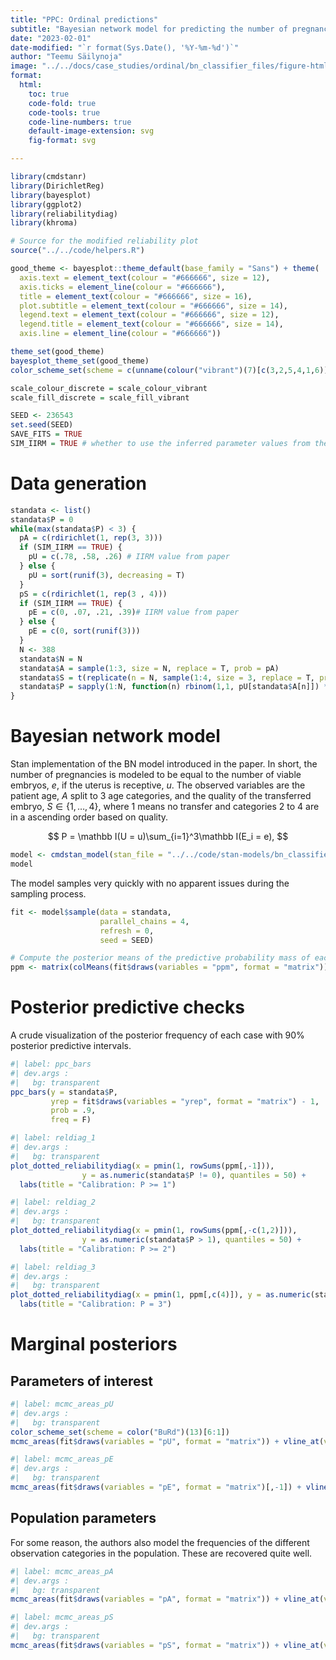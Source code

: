 ```yaml
---
title: "PPC: Ordinal predictions"
subtitle: "Bayesian network model for predicting the number of pregnancies in an IVF treatment."
date: "2023-02-01"
date-modified: "`r format(Sys.Date(), '%Y-%m-%d')`"
author: "Teemu Säilynoja"
image: "../../docs/case_studies/ordinal/bn_classifier_files/figure-html/ppc_bars-1.svg"
format:
  html:
    toc: true
    code-fold: true
    code-tools: true
    code-line-numbers: true
    default-image-extension: svg
    fig-format: svg

---
```



```r
library(cmdstanr)
library(DirichletReg)
library(bayesplot)
library(ggplot2)
library(reliabilitydiag)
library(khroma)

# Source for the modified reliability plot
source("../../code/helpers.R")

good_theme <- bayesplot::theme_default(base_family = "Sans") + theme(
  axis.text = element_text(colour = "#666666", size = 12),
  axis.ticks = element_line(colour = "#666666"),
  title = element_text(colour = "#666666", size = 16),
  plot.subtitle = element_text(colour = "#666666", size = 14),
  legend.text = element_text(colour = "#666666", size = 12),
  legend.title = element_text(colour = "#666666", size = 14),
  axis.line = element_line(colour = "#666666"))

theme_set(good_theme)
bayesplot_theme_set(good_theme)
color_scheme_set(scheme = c(unname(colour("vibrant")(7)[c(3,2,5,4,1,6)])))

scale_colour_discrete = scale_colour_vibrant
scale_fill_discrete = scale_fill_vibrant

SEED <- 236543
set.seed(SEED)
SAVE_FITS = TRUE
SIM_IIRM = TRUE # whether to use the inferred parameter values from the paper.

```

# Data generation

```r
standata <- list()
standata$P = 0
while(max(standata$P) < 3) {
  pA = c(rdirichlet(1, rep(3, 3)))
  if (SIM_IIRM == TRUE) {
    pU = c(.78, .58, .26) # IIRM value from paper
  } else {
    pU = sort(runif(3), decreasing = T)
  }
  pS = c(rdirichlet(1, rep(3 , 4)))
  if (SIM_IIRM == TRUE) {
    pE = c(0, .07, .21, .39)# IIRM value from paper
  } else {
    pE = c(0, sort(runif(3)))
  }
  N <- 388
  standata$N = N
  standata$A = sample(1:3, size = N, replace = T, prob = pA)
  standata$S = t(replicate(n = N, sample(1:4, size = 3, replace = T, prob = pS)))
  standata$P = sapply(1:N, function(n) rbinom(1,1, pU[standata$A[n]]) * sum(rbinom(3,1, pE[standata$S[n, ]])))
}
```

# Bayesian network model
Stan implementation of the BN model introduced in the paper. In short, the number of pregnancies is modeled to be equal to the number of viable embryos, $e$, if the uterus is receptive, $u$.
The observed variables are the patient age, $A$ split to 3 age categories, and the quality of the transferred embryo, $S \in \{1,\dots,4\}$, where $1$ means no transfer and categories $2$ to $4$ are in a ascending order based on quality.

$$
P = \mathbb I(U = u)\sum_{i=1}^3\mathbb I(E_i = e),
$$
```r
model <- cmdstan_model(stan_file = "../../code/stan-models/bn_classifier.stan")
model
```

The model samples very quickly with no apparent issues during the sampling process.

```r
fit <- model$sample(data = standata,
                    parallel_chains = 4,
                    refresh = 0,
                    seed = SEED)
```

```r
# Compute the posterior means of the predictive probability mass of each case
ppm <- matrix(colMeans(fit$draws(variables = "ppm", format = "matrix")), ncol = 4)
```

# Posterior predictive checks

A crude visualization of the posterior frequency of each case with 90% posterior predictive intervals. 
```r
#| label: ppc_bars
#| dev.args : 
#|   bg: transparent
ppc_bars(y = standata$P,
         yrep = fit$draws(variables = "yrep", format = "matrix") - 1,
         prob = .9,
         freq = F)
```


```r
#| label: reldiag_1
#| dev.args : 
#|   bg: transparent
plot_dotted_reliabilitydiag(x = pmin(1, rowSums(ppm[,-1])),
                y = as.numeric(standata$P != 0), quantiles = 50) +
  labs(title = "Calibration: P >= 1")
```


```r
#| label: reldiag_2
#| dev.args : 
#|   bg: transparent
plot_dotted_reliabilitydiag(x = pmin(1, rowSums(ppm[,-c(1,2)])),
                y = as.numeric(standata$P > 1), quantiles = 50) +
  labs(title = "Calibration: P >= 2")
```

```r
#| label: reldiag_3
#| dev.args : 
#|   bg: transparent
plot_dotted_reliabilitydiag(x = pmin(1, ppm[,c(4)]), y = as.numeric(standata$P == 3), quantiles = 20) +
  labs(title = "Calibration: P = 3")
```


# Marginal posteriors

## Parameters of interest
```r
#| label: mcmc_areas_pU
#| dev.args : 
#|   bg: transparent
color_scheme_set(scheme = color("BuRd")(13)[6:1])
mcmc_areas(fit$draws(variables = "pU", format = "matrix")) + vline_at(v = pU, colour = "#666666")
```

```r
#| label: mcmc_areas_pE
#| dev.args : 
#|   bg: transparent
mcmc_areas(fit$draws(variables = "pE", format = "matrix")[,-1]) + vline_at(v = pE[-1], colour = "#666666")
```


## Population parameters

For some reason, the authors also model the frequencies of the different
observation categories in the population. These are recovered quite well.

```r
#| label: mcmc_areas_pA
#| dev.args : 
#|   bg: transparent
mcmc_areas(fit$draws(variables = "pA", format = "matrix")) + vline_at(v = pA, colour = "#666666")
```


```r
#| label: mcmc_areas_pS
#| dev.args : 
#|   bg: transparent
mcmc_areas(fit$draws(variables = "pS", format = "matrix")) + vline_at(v = pS, colour = "#666666")
```



